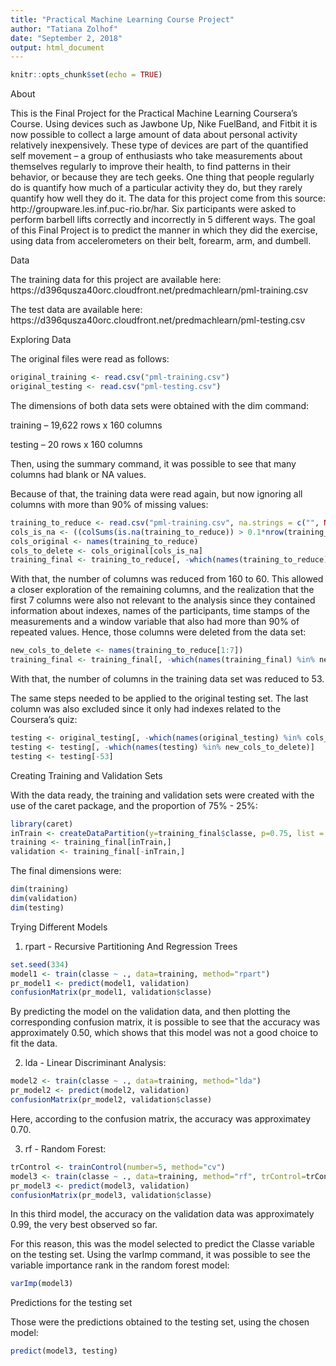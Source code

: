```yaml
---
title: "Practical Machine Learning Course Project"
author: "Tatiana Zolhof"
date: "September 2, 2018"
output: html_document
---
```


```r
knitr::opts_chunk$set(echo = TRUE)
```
About

This is the Final Project for the Practical Machine Learning Coursera's Course.
Using devices such as Jawbone Up, Nike FuelBand, and Fitbit it is now possible to collect a large amount of data about personal activity relatively inexpensively. These type of devices are part of the quantified self movement – a group of enthusiasts who take measurements about themselves regularly to improve their health, to find patterns in their behavior, or because they are tech geeks. One thing that people regularly do is quantify how much of a particular activity they do, but they rarely quantify how well they do it.
The data for this project come from this source: http://groupware.les.inf.puc-rio.br/har. Six participants were asked to perform barbell lifts correctly and incorrectly in 5 different ways. The goal of this Final Project is to predict the manner in which they did the exercise, using data from accelerometers on their belt, forearm, arm, and dumbell.

Data

The training data for this project are available here:
https://d396qusza40orc.cloudfront.net/predmachlearn/pml-training.csv

The test data are available here:
https://d396qusza40orc.cloudfront.net/predmachlearn/pml-testing.csv

Exploring Data

The original files were read as follows:

```r
original_training <- read.csv("pml-training.csv")
original_testing <- read.csv("pml-testing.csv")
```

The dimensions of both data sets were obtained with the dim command:

training – 19,622 rows x 160 columns

testing – 20 rows x 160 columns

Then, using the summary command, it was possible to see that many columns had blank or NA values.

Because of that, the training data were read again, but now ignoring all columns with more than 90% of missing values:

```r
training_to_reduce <- read.csv("pml-training.csv", na.strings = c("", NA))
cols_is_na <- ((colSums(is.na(training_to_reduce)) > 0.1*nrow(training_to_reduce)) == TRUE)
cols_original <- names(training_to_reduce)
cols_to_delete <- cols_original[cols_is_na]
training_final <- training_to_reduce[, -which(names(training_to_reduce) %in% cols_to_delete)] 
```

With that, the number of columns was reduced from 160 to 60. This allowed a closer exploration of the remaining columns, and the realization that the first 7 columns were also not relevant to the analysis since they contained information about indexes, names of the participants, time stamps of the measurements and a window variable that also had more than 90% of repeated values. Hence, those columns were deleted from the data set:

```r
new_cols_to_delete <- names(training_to_reduce[1:7])
training_final <- training_final[, -which(names(training_final) %in% new_cols_to_delete)] 
```

With that, the number of columns in the training data set was reduced to 53.

The same steps needed to be applied to the original testing set. The last column was also excluded since it only had indexes related to the Coursera’s quiz:

```r
testing <- original_testing[, -which(names(original_testing) %in% cols_to_delete)] 
testing <- testing[, -which(names(testing) %in% new_cols_to_delete)]
testing <- testing[-53]
```

Creating Training and Validation Sets

With the data ready, the training and validation sets were created with the use of the caret package, and the proportion of 75% - 25%:

```r
library(caret)
inTrain <- createDataPartition(y=training_final$classe, p=0.75, list = FALSE)
training <- training_final[inTrain,]
validation <- training_final[-inTrain,]
```

The final dimensions were:

```r
dim(training)
dim(validation)
dim(testing)
```
Trying Different Models

1) rpart - Recursive Partitioning And Regression Trees

```r
set.seed(334)
model1 <- train(classe ~ ., data=training, method="rpart")
pr_model1 <- predict(model1, validation)
confusionMatrix(pr_model1, validation$classe)
```

By predicting the model on the validation data, and then plotting the corresponding confusion matrix, it is possible to see that the accuracy was approximately 0.50, which shows that this model was not a good choice to fit the data.

2) lda - Linear Discriminant Analysis:

```r
model2 <- train(classe ~ ., data=training, method="lda")
pr_model2 <- predict(model2, validation)
confusionMatrix(pr_model2, validation$classe)
```

Here, according to the confusion matrix, the accuracy was approximatey 0.70.

3) rf - Random Forest:

```r
trControl <- trainControl(number=5, method="cv")
model3 <- train(classe ~ ., data=training, method="rf", trControl=trControl)
pr_model3 <- predict(model3, validation)
confusionMatrix(pr_model3, validation$classe)
```

In this third model, the accuracy on the validation data was approximately 0.99, the very best observed so far.

For this reason, this was the model selected to predict the Classe variable on the testing set. Using the varImp command, it was possible to see the variable importance rank in the random forest model:

```r
varImp(model3)
```

Predictions for the testing set

Those were the predictions obtained to the testing set, using the chosen model:

```r
predict(model3, testing)
```
